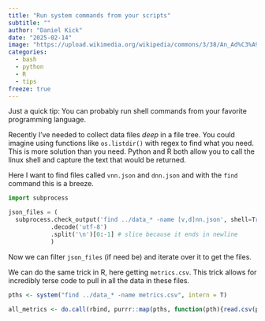 ```yaml
---
title: "Run system commands from your scripts"
subtitle: ""
author: "Daniel Kick"
date: "2025-02-14"
image: "https://upload.wikimedia.org/wikipedia/commons/3/38/An_Ad%C3%A9lie_Penguin_about_to_Dive.jpg"
categories: 
  - bash
  - python
  - R
  - tips
freeze: true
---
```


Just a quick tip: You can probably run shell commands from your favorite programming language. 

Recently I've needed to collect data files *deep* in a file tree. You could imagine using functions like `os.listdir()` with regex to find what you need. This is more solution than you need. Python and R both allow you to call the linux shell and capture the text that would be returned. 

Here I want to find files called `vnn.json` and `dnn.json` and with the `find` command this is a breeze. 
```python
import subprocess

json_files = (
  subprocess.check_output('find ../data_* -name [v,d]nn.json', shell=True)
  			.decode('utf-8')
  			.split('\n')[0:-1] # slice because it ends in newline
  			)
```

Now we can filter `json_files` (if need be) and iterate over it to get the files. 

We can do the same trick in R, here getting `metrics.csv`. This trick allows for incredibly terse code to pull in all the data in these files. 

```r
pths <- system("find ../data_* -name metrics.csv", intern = T)

all_metrics <- do.call(rbind, purrr::map(pths, function(pth){read.csv(pth)}))
```

